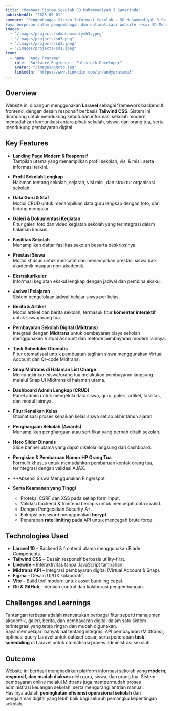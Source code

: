 ---
title: "Membuat Sistem Sekolah SD Muhammadiyah 3 Samarinda"
publishedAt: "2025-05-01"
summary: "Pengembangan Sistem Informasi Sekolah – SD Muhammadiyah 3 Samarinda
Saya berperan dalam pengembangan dan optimalisasi website resmi SD Muhammadiyah 3 Samarinda, yang kini menghadirkan pengalaman digital modern untuk mendukung transparansi, efisiensi, dan kemudahan akses informasi bagi seluruh pemangku kepentingan sekolah."
images:
  - "/images/projects/sdmuhammadiyah3.jpeg"
  - "/images/projects/sd3.png"
  - "/images/projects/sd2.jpeg"
  - "/images/projects/sd1.jpeg"
team:
  - name: "Andy Pratama"
    role: "Software Engineer | Fullstack Developer"
    avatar: "/images/photo.jpg"
    linkedIn: "https://www.linkedin.com/in/andypratama3"
---

## Overview

Website ini dibangun menggunakan **Laravel** sebagai framework backend & frontend, dengan desain responsif berbasis **Tailwind CSS**. Sistem ini dirancang untuk mendukung kebutuhan informasi sekolah modern, memudahkan komunikasi antara pihak sekolah, siswa, dan orang tua, serta mendukung pembayaran digital.

## Key Features

- **Landing Page Modern & Responsif**  
  Tampilan utama yang menampilkan profil sekolah, visi & misi, serta informasi terkini.

- **Profil Sekolah Lengkap**  
  Halaman tentang sekolah, sejarah, visi misi, dan struktur organisasi sekolah.

- **Data Guru & Staf**  
  Modul CRUD untuk menampilkan data guru lengkap dengan foto, dan bidang mengajar.

- **Galeri & Dokumentasi Kegiatan**  
  Fitur galeri foto dan video kegiatan sekolah yang terintegrasi dalam halaman khusus.

- **Fasilitas Sekolah**  
  Menampilkan daftar fasilitas sekolah beserta deskripsinya.

- **Prestasi Siswa**  
  Modul khusus untuk mencatat dan menampilkan prestasi siswa baik akademik maupun non-akademik.

- **Ekstrakurikuler**  
  Informasi kegiatan ekskul lengkap dengan jadwal dan pembina ekskul.

- **Jadwal Pelajaran**  
  Sistem pengelolaan jadwal belajar siswa per kelas.

- **Berita & Artikel**  
  Modul artikel dan berita sekolah, termasuk fitur **komentar interaktif** untuk siswa/orang tua.

- **Pembayaran Sekolah Digital (Midtrans)**  
  Integrasi dengan **Midtrans** untuk pembayaran biaya sekolah menggunakan Virtual Account dan metode pembayaran modern lainnya.

- **Task Scheduler Otomatis**  
  Fitur otomatisasi untuk pembuatan tagihan siswa menggunakan Virtual Account dan Qr-code Midtrans.

- **Snap Midtrans di Halaman List Charge**  
  Memungkinkan siswa/orang tua melakukan pembayaran langsung melalui Snap UI Midtrans di halaman utama.

- **Dashboard Admin Lengkap (CRUD)**  
  Panel admin untuk mengelola data siswa, guru, galeri, artikel, fasilitas, dan modul lainnya.

- **Fitur Kenaikan Kelas**  
  Otomatisasi proses kenaikan kelas siswa setiap akhir tahun ajaran.

- **Penghargaan Sekolah (Awards)**  
  Menampilkan penghargaan atau sertifikat yang pernah diraih sekolah.

- **Hero Slider Dinamis**  
  Slide banner utama yang dapat dikelola langsung dari dashboard.

- **Pengisian & Pembaruan Nomor HP Orang Tua**  
  Formulir khusus untuk memudahkan pembaruan kontak orang tua, terintegrasi dengan validasi AJAX.
- **Absensi Siswa Menggunakan Fingerspot

- **Serta Keamanan yang Tinggi**  
  - Proteksi CSRF dan XSS pada setiap form input.  
  - Validasi backend & frontend berlapis untuk mencegah data invalid.  
  - Dengan Pengecekan Security A+.
  - Enkripsi password menggunakan **bcrypt**.  
  - Penerapan **rate limiting** pada API untuk mencegah brute force.  


## Technologies Used

- **Laravel 10** – Backend & frontend utama menggunakan Blade Components.  
- **Tailwind CSS** – Desain responsif berbasis utility-first.  
- **Livewire** – Interaktivitas tanpa JavaScript tambahan.  
- **Midtrans API** – Integrasi pembayaran digital (Virtual Account & Snap).  
- **Figma** – Desain UI/UX kolaboratif.  
- **Vite** – Build tool modern untuk asset bundling cepat.  
- **Git & GitHub** – Version control dan kolaborasi pengembangan.

## Challenges and Learnings

Tantangan terbesar adalah menyatukan berbagai fitur seperti manajemen akademik, galeri, berita, dan pembayaran digital dalam satu sistem terintegrasi yang tetap ringan dan mudah digunakan.  
Saya mempelajari banyak hal tentang integrasi API pembayaran (Midtrans), optimasi query Laravel untuk dataset besar, serta penerapan **task scheduling** di Laravel untuk otomatisasi proses administrasi sekolah.

## Outcome

Website ini berhasil menghadirkan platform informasi sekolah yang **modern, responsif, dan mudah diakses** oleh guru, siswa, dan orang tua. Sistem pembayaran online melalui Midtrans juga mempermudah proses administrasi keuangan sekolah, serta mengurangi antrian manual.  
Hasilnya adalah **peningkatan efisiensi operasional sekolah** dan pengalaman digital yang lebih baik bagi seluruh pemangku kepentingan sekolah.
